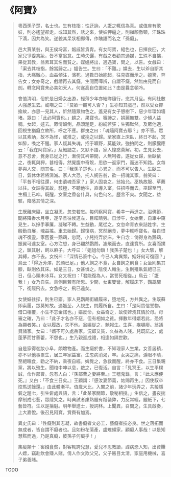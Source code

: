 # 《阿寶》

> 粵西孫子楚，名士也。生有枝指；性迂訥，人誑之輒信為真。或值座有歌妓，則必遙望卻走。或知其然，誘之來，使妓狎逼之，則赬顏徹頸，汗珠珠下滴，因共為笑。遂貌其呆狀相郵傳，作醜語而名之「孫癡」。
>
> 邑大賈某翁，與王侯埒富，姻戚皆貴胄。有女阿寶，絕色也，日擇良匹，大家兒爭委禽妝，皆不當翁意。生時失儷，有戲之者勸其通媒，生殊不自揣，果從其教，翁素耳其名而貧之。媒媼將出，適遇寶，問之，以告。女戲曰：「渠去其枝指，餘當歸之。」媼告生。生曰：「不難。」媒去，生以斧自斷其指，大痛徹心，血益傾注，濱死。過數日始能起，往見媒而示之。媼驚，奔告女；女亦奇之，戲請再去其癡。生聞而嘩辨，自謂不癡，然無由見而自剖。轉念阿寶未必美如天人，何遂高自位置如此？由是曩念頓冷。
>
> 會值清明，俗於是日婦女出游，輕薄少年亦結隊隨行，恣其月旦。有同社數人強邀生去。或嘲之曰：「莫欲一觀可人否？」生亦知其戲己，然以受女揶揄故，亦思一見其人，忻然隨眾物色之。遙見有女子憩樹下，惡少年環如墻堵。眾曰：「此必阿寶也。」趨之，果寶也。審諦之，娟麗無雙。少傾人益稠。女起，遽去。眾情顛倒，品頭題足，紛紛若狂；生獨默然。及眾他適，回視生猶癡立故所，呼之不應。群曳之曰：「魂隨阿寶去耶？」亦不答。眾以其素訥，故不為怪，或推之，或挽之以歸。至家直上床臥，終日不起，冥如醉，喚之不醒。家人疑其失魂，招于曠野，莫能效。強拍問之，則朦朧應云：「我在阿寶家。」及細詰之，又默不語，家人惶惑莫解。初，生見女去，意不忍舍，覺身已從之行，漸傍其衿帶間，人無呵者。遂從女歸，坐臥依之，夜輒與狎，甚相得。然覺腹中奇餒，思欲一返家門，而迷不知路。女每夢與人交，問其名，曰：「我孫子楚也。」心異之，而不可以告人。生臥三日，氣休休若將澌滅。家人大恐，托人婉告翁，欲一招魂其家。翁笑曰：「平昔不相往還，何由遺魂吾家？」家人固哀之，翁始允。巫執故服、草薦以往。女詰得其故，駭極，不聽他往，直導入室，任招呼而去。巫歸至門，生榻上已呻。既醒，女室之香奩什具，何色何名，歷言不爽。女聞之，益駭，陰感其情之深。
>
> 生既離床寢，坐立凝思，忽忽若忘。每伺察阿寶，希幸一再進之。浴佛節，聞將降香水月寺，遂早旦往候道左，目眩睛勞。日涉午，女始至，自車中窺見生，以摻手搴簾，凝睇不轉。生益動，尾從之。女忽命青衣來詰姓字。生殷勤自展，魂益搖。車去始歸。歸復病，冥然絕食，夢中輒呼寶名，每自恨魂不復靈。家舊養一鸚鵡，忽斃，小兒持弄於床。生自念：倘得身為鸚鵡，振翼可達女室。心方注想，身已翩然鸚鵡，遽飛而去，直達寶所。女喜而撲之，鎖其肘，飼以麻子。大呼曰：「姐姐勿鎖！我孫子楚也！」女大駭，解其縛，亦不去。女祝曰：「深情已篆中心。今已人禽異類，姻好何可復圓？」鳥云：「得近芳澤，於願已足。」他人飼之不食，女自飼之則食；女坐則集其膝，臥則依其床。如是三日，女甚憐之。陰使人輶生，生則殭臥氣絕已三日，但心頭未冰耳。女又祝曰：「君能復為人，當誓死相從。」鳥云：「誑我！」女乃自矢。鳥側目若有所思。少間，女束雙彎，解履床下，鸚鵡驟下，銜履飛去。女急呼之，飛已遠矣。
>
> 女使嫗往探，則生已寤。家人見鸚鵡銜繡履來，墮地死，方共異之。生既蘇即索履，眾莫知故。適嫗至，入視生，問履所自。生曰：「是阿寶信誓物。借口相覆，小生不忘金諾也。」嫗反命，女益奇之，故使婢洩其情於母。母審之確，乃曰：「此子才名亦不惡，但有相如之貧。擇數年得婿若此，恐將為顯者笑。」女以履故，矢不他。翁媼從之，馳報生。生喜，疾頓瘳。翁議贅諸家。女曰：「婿不可久處岳家。況郎又貧，久益為人賤。兒既諾之，處蓬茅而甘藜藿，不怨也。」生乃親迎成禮，相逢如隔世歡。
>
> 自是家得奩妝小阜，頗增物產。而生癡於書，不知理家人生業。女善居積，亦不以他事累生，居三年家益富。生忽病消渴，卒。女哭之痛，淚眼不晴，至絕眠食，勸之不納，乘夜自經。婢覺之，急救而醒，終亦不食。三日集親黨，將以殮生。聞棺中呻以息，啟之，已復活。自言：「見冥王，以生平樸誠，命作部曹。忽有人白：『孫部曹之妻將至。』王稽鬼錄，言：『此未應便死。』又白：「不食三日矣。』王顧謂：『感汝妻節義，姑賜再生。』因使馭卒控馬送餘還。」由此體漸平。值歲大比，入闈之前，諸少年玩弄之，共擬隱僻之題七，引生僻處與語，言：「此某家關節，敬秘相授。」生信之，晝夜揣摩制成七藝，眾隱笑之。時典試者慮熟題有蹈襲弊，力反常經，題紙下，七藝皆符。生以是掄魁。明年舉進士，授詞林。上聞異，召問之，生具啟奏，上大嘉悅。後召見阿寶，賞賚有加焉。
>
> 異史氏曰：「性癡則其志凝，故書癡者文必工，藝癡者技必良。世之落拓而無成者，皆自謂不癡者也。且如粉花蕩產，盧雉傾家，顧癡人事哉！以是知慧黠而過，乃是真癡，彼孫子何癡乎！」
>
> 集癡類十：窖鏹食貧，對客輒誇兒慧，愛兒不忍教讀，諱病恐人知，出資賺人嫖，竊赴飲會賺人賭，倩人作文欺父兄，父子賬目太清，家庭用機械，喜子弟善賭。

TODO